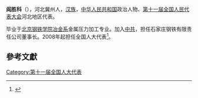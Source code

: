 '''阎胜科'''（{{bd|1945年||}}），河北冀州人，[[汉族|汉族]]，[[中华人民共和国|中华人民共和国]]政治人物、[[第十一届全国人民代表大会|第十一届全国人民代表大会]]河北地区代表。

毕业于[[北京钢铁学院冶金系|北京钢铁学院冶金系]]金属压力加工专业。加入[[中共|中共]]，担任石家庄钢铁有限责任公司董事长。2008年起担任全国人大代表<ref>{{cite news|title=全国人大代表信息-阎胜科|url= http://210.82.31.1:8084/delegate/viewDelegate.action?dbid=110210|accessdate=2013-04-05|newspaper=全国人大网|archive-url=https://web.archive.org/web/20140106120240/http://www.npc.gov.cn/delegate/viewDelegate.action?dbid=110210|archive-date=2014-01-06|dead-url=yes}}</ref>。

==參考文獻==
{{reflist}}
[[Category:第十一届全国人大代表|Category:第十一届全国人大代表]]